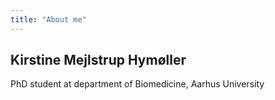 ```yaml
---
title: "About me"
---
```


## Kirstine Mejlstrup Hymøller

PhD student at department of Biomedicine, Aarhus University